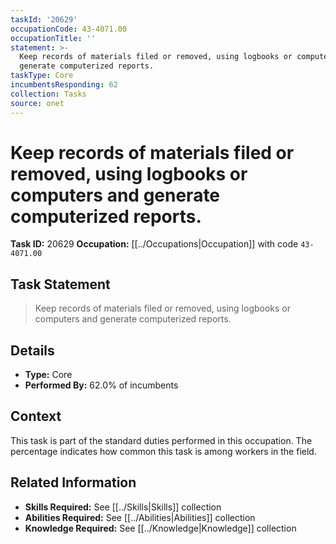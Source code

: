 ```yaml
---
taskId: '20629'
occupationCode: 43-4071.00
occupationTitle: ''
statement: >-
  Keep records of materials filed or removed, using logbooks or computers and
  generate computerized reports.
taskType: Core
incumbentsResponding: 62
collection: Tasks
source: onet
---
```

# Keep records of materials filed or removed, using logbooks or computers and generate computerized reports.

**Task ID:** 20629
**Occupation:** [[../Occupations|Occupation]] with code `43-4071.00`

## Task Statement

> Keep records of materials filed or removed, using logbooks or computers and generate computerized reports.

## Details

- **Type:** Core
- **Performed By:** 62.0% of incumbents

## Context

This task is part of the standard duties performed in this occupation. The percentage indicates how common this task is among workers in the field.

## Related Information

- **Skills Required:** See [[../Skills|Skills]] collection
- **Abilities Required:** See [[../Abilities|Abilities]] collection
- **Knowledge Required:** See [[../Knowledge|Knowledge]] collection
